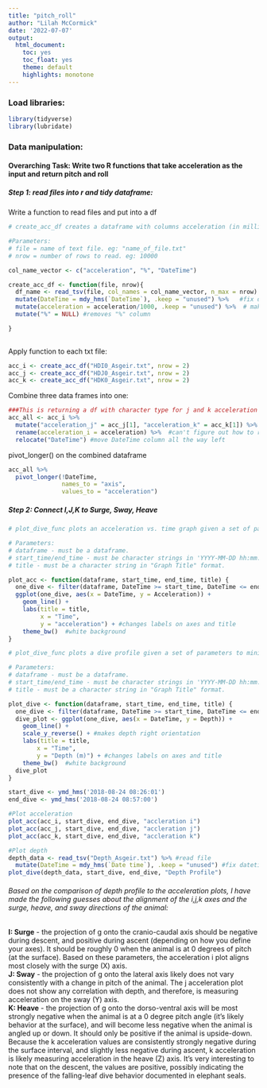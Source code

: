 ```yaml
---
title: "pitch_roll"
author: "Lilah McCormick"
date: '2022-07-07'
output: 
  html_document:
    toc: yes
    toc_float: yes 
    theme: default 
    highlights: monotone
---
```

### Load libraries: 
```r
library(tidyverse)
library(lubridate)
```

### Data manipulation: 
#### Overarching Task: Write two R functions that take acceleration as the input and return pitch and roll


##### Step 1: read files into r and tidy dataframe:   
Write a function to read files and put into a df   
```r
# create_acc_df creates a dataframe with columns acceleration (in millig?) and DateTime to minimize repetitive coding. 

#Parameters: 
# file = name of text file. eg: "name_of_file.txt"
# nrow = number of rows to read. eg: 10000

col_name_vector <- c("acceleration", "%", "DateTime")

create_acc_df <- function(file, nrow){
  df_name <- read_tsv(file, col_names = col_name_vector, n_max = nrow) %>% 
  mutate(DateTime = mdy_hms(`DateTime`), .keep = "unused") %>%   #fix datetime
  mutate(acceleration = acceleration/1000, .keep = "unused") %>%  # makes units milli-g
  mutate("%" = NULL) #removes "%" column 

}
  
```
Apply function to each txt file:  
```r
acc_i <- create_acc_df("HDI0_Asgeir.txt", nrow = 2)
acc_j <- create_acc_df("HDJ0_Asgeir.txt", nrow = 2)
acc_k <- create_acc_df("HDK0_Asgeir.txt", nrow = 2)
```
Combine three data frames into one:  
```r
###This is returning a df with character type for j and k acceleration which doesn't work when i do pivot_longer() in the next step 
acc_all <- acc_i %>% 
  mutate("acceleration_j" = acc_j[1], "acceleration_k" = acc_k[1]) %>% 
  rename(acceleration_i = acceleration) %>%  #can't figure out how to rename other columns 
  relocate("DateTime") #move DateTime column all the way left 
```

pivot_longer() on the combined dataframe 
```r
acc_all %>% 
  pivot_longer(!DateTime, 
               names_to = "axis", 
               values_to = "acceleration")
```


##### Step 2: Connect I,J,K to Surge, Sway, Heave
```r
# plot_dive_func plots an acceleration vs. time graph given a set of parameters to minimize repetition of code when plotting acceleration  profiles at multiple timescales.

# Parameters: 
# dataframe - must be a dataframe. 
# start_time/end_time - must be character strings in 'YYYY-MM-DD hh:mm:ss' format.
# title - must be a character string in "Graph Title" format. 

plot_acc <- function(dataframe, start_time, end_time, title) {
  one_dive <- filter(dataframe, DateTime >= start_time, DateTime <= end_time)
  ggplot(one_dive, aes(x = DateTime, y = Acceleration)) +
    geom_line() +
    labs(title = title,
         x = "Time",
         y = "acceleration") + #changes labels on axes and title 
    theme_bw()  #white background
}
```

```r
# plot_dive_func plots a dive profile given a set of parameters to minimize repetition of code when plotting dive profiles at multiple timescales.

# Parameters: 
# dataframe - must be a dataframe. 
# start_time/end_time - must be character strings in 'YYYY-MM-DD hh:mm:ss' format.
# title - must be a character string in "Graph Title" format. 

plot_dive <- function(dataframe, start_time, end_time, title) {
  one_dive <- filter(dataframe, DateTime >= start_time, DateTime <= end_time)
  dive_plot <- ggplot(one_dive, aes(x = DateTime, y = Depth)) +
    geom_line() +
    scale_y_reverse() + #makes depth right orientation 
    labs(title = title,
        x = "Time",
        y = "Depth (m)") + #changes labels on axes and title 
    theme_bw()  #white background
  dive_plot
}
```


```r
start_dive <- ymd_hms('2018-08-24 08:26:01')
end_dive <- ymd_hms('2018-08-24 08:57:00')

#Plot acceleration
plot_acc(acc_i, start_dive, end_dive, "accleration i")
plot_acc(acc_j, start_dive, end_dive, "accleration j")
plot_acc(acc_k, start_dive, end_dive, "accleration k")

#Plot depth 
depth_data <- read_tsv("Depth_Asgeir.txt") %>% #read file 
  mutate(DateTime = mdy_hms(`Date time`), .keep = "unused") #fix datetime
plot_dive(depth_data, start_dive, end_dive, "Depth Profile")

```

######  Based on the comparison of depth profile to the acceleration plots, I have made the following guesses about the alignment of the i,j,k axes and the surge, heave, and sway directions of the animal:    

**I: Surge** - the projection of g onto the cranio-caudal axis should be negative during descent, and positive during ascent (depending on how you define your axes). It should be roughly 0 when the animal is at 0 degrees of pitch (at the surface). Based on these parameters, the acceleration i plot aligns most closely with the surge (X) axis.   
**J: Sway** - the projection of g onto the lateral axis likely does not vary consistently with a change in pitch of the animal. The j acceleration plot does not show any correlation with depth, and therefore, is measuring acceleration on the sway (Y) axis.   
**K: Heave** - the projection of g onto the dorso-ventral axis will be most strongly negative when the animal is at a 0 degree pitch angle (it's likely behavior at the surface), and will become less negative when the animal is angled up or down. It should only be positive if the animal is upside-down. Because the k acceleration values are consistently strongly negative during the surface interval, and slightly less negative during ascent, k acceleration is likely measuring acceleration in the heave (Z) axis. It's very interesting to note that on the descent, the values are positive, possibly indicating the presence of the falling-leaf dive behavior documented in elephant seals. 